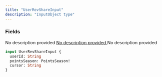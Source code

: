 ```yaml
---
title: "UserRevShareInput"
description: "InputObject type"
---
```


### Fields

<ResponseField name="userId" type="String">
  No description provided
</ResponseField>

<a href="/api-reference/types/pointsseason">
  <ResponseField name="pointsSeason" type="PointsSeason!" required>
    No description provided
  </ResponseField>
</a>

<ResponseField name="cursor" type="String">
  No description provided
</ResponseField>


```graphql UserRevShareInput
input UserRevShareInput {
  userId: String
  pointsSeason: PointsSeason!
  cursor: String
}
```
